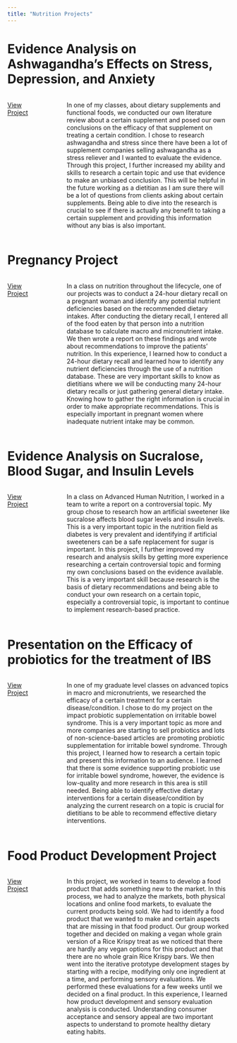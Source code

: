 ```yaml
---
title: "Nutrition Projects"
---
```


# Evidence Analysis on Ashwagandha's Effects on Stress, Depression, and Anxiety

::: columns
::: {.column width="15%"}
[View Project](Evidence%20Analysis%20on%20Ashwagandha's%20Effects%20on%20Stress,%20Depression,%20and%20Anxiety.pdf)
:::

::: {.column width="5%"}
:::

::: {.column width="80%"}
In one of my classes, about dietary supplements and functional foods, we conducted our own literature review about a certain supplement and posed our own conclusions on the efficacy of that supplement on treating a certain condition. I chose to research ashwagandha and stress since there have been a lot of supplement companies selling ashwagandha as a stress reliever and I wanted to evaluate the evidence. Through this project, I further increased my ability and skills to research a certain topic and use that evidence to make an unbiased conclusion. This will be helpful in the future working as a dietitian as I am sure there will be a lot of questions from clients asking about certain supplements. Being able to dive into the research is crucial to see if there is actually any benefit to taking a certain supplement and providing this information without any bias is also important.
:::
:::

# Pregnancy Project

::: columns
::: {.column width="15%"}
[View Project](Pregnancy%20Project.pdf)
:::

::: {.column width="5%"}
:::

::: {.column width="80%"}
In a class on nutrition throughout the lifecycle, one of our projects was to conduct a 24-hour dietary recall on a pregnant woman and identify any potential nutrient deficiencies based on the recommended dietary intakes. After conducting the dietary recall, I entered all of the food eaten by that person into a nutrition database to calculate macro and micronutrient intake. We then wrote a report on these findings and wrote about recommendations to improve the patients’ nutrition. In this experience, I learned how to conduct a 24-hour dietary recall and learned how to identify any nutrient deficiencies through the use of a nutrition database. These are very important skills to know as dietitians where we will be conducting many 24-hour dietary recalls or just gathering general dietary intake. Knowing how to gather the right information is crucial in order to make appropriate recommendations. This is especially important in pregnant women where inadequate nutrient intake may be common.
:::
:::

# Evidence Analysis on Sucralose, Blood Sugar, and Insulin Levels

::: columns
::: {.column width="15%"}
[View Project](Evidence%20Analysis%20on%20Sucralose,%20Blood%20Sugar,%20and%20Insulin%20Levels%20.pdf)
:::

::: {.column width="5%"}
:::

::: {.column width="80%"}
In a class on Advanced Human Nutrition, I worked in a team to write a report on a controversial topic. My group chose to research how an artificial sweetener like sucralose affects blood sugar levels and insulin levels. This is a very important topic in the nutrition field as diabetes is very prevalent and identifying if artificial sweeteners can be a safe replacement for sugar is important. In this project, I further improved my research and analysis skills by getting more experience researching a certain controversial topic and forming my own conclusions based on the evidence available. This is a very important skill because research is the basis of dietary recommendations and being able to conduct your own research on a certain topic, especially a controversial topic, is important to continue to implement research-based practice.
:::
:::

# Presentation on the Efficacy of probiotics for the treatment of IBS

::: columns
::: {.column width="15%"}
[View Project](Presentation%20on%20the%20Efficacy%20of%20probiotics%20for%20the%20treatment%20of%20IBS.pdf)
:::

::: {.column width="5%"}
:::

::: {.column width="80%"}
In one of my graduate level classes on advanced topics in macro and micronutrients, we researched the efficacy of a certain treatment for a certain disease/condition. I chose to do my project on the impact probiotic supplementation on irritable bowel syndrome. This is a very important topic as more and more companies are starting to sell probiotics and lots of non-science-based articles are promoting probiotic supplementation for irritable bowel syndrome. Through this project, I learned how to research a certain topic and present this information to an audience. I learned that there is some evidence supporting probiotic use for irritable bowel syndrome, however, the evidence is low-quality and more research in this area is still needed. Being able to identify effective dietary interventions for a certain disease/condition by analyzing the current research on a topic is crucial for dietitians to be able to recommend effective dietary interventions.
:::
:::

# Food Product Development Project

::: columns
::: {.column width="15%"}
[View Project](Food%20Project%20Development%20Project.pdf)
:::

::: {.column width="5%"}
:::

::: {.column width="80%"}
In this project, we worked in teams to develop a food product that adds something new to the market. In this process, we had to analyze the markets, both physical locations and online food markets, to evaluate the current products being sold. We had to identify a food product that we wanted to make and certain aspects that are missing in that food product. Our group worked together and decided on making a vegan whole grain version of a Rice Krispy treat as we noticed that there are hardly any vegan options for this product and that there are no whole grain Rice Krispy bars. We then went into the iterative prototype development stages by starting with a recipe, modifying only one ingredient at a time, and performing sensory evaluations. We performed these evaluations for a few weeks until we decided on a final product. In this experience, I learned how product development and sensory evaluation analysis is conducted. Understanding consumer acceptance and sensory appeal are two important aspects to understand to promote healthy dietary eating habits.
:::
:::
